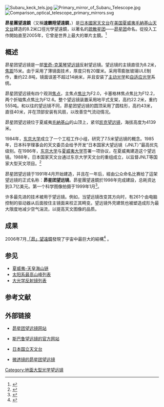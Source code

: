 {{noteTA
|1=zh-hans:卡塞格林; zh-hant:凱塞格林;
}}
{{Infobox Telescope
| bgcolour = 
| name = 昴星團望遠鏡<br/>Subaru Telescope
| image = [[Image:MaunaKea_Subaru.jpg|250px]]
| caption = 昴星團望遠鏡(The Subaru Telescope)
| organization = [[日本国家天文台|日本国家天文台]]
| location = [[美国|美国]][[夏威夷|夏威夷]][[冒纳凱阿火山|冒纳凱阿火山]]
| coords = {{coord|19|49|32|N|155|28|36|W|region:US-HI_type:landmark_scale:2500|display=it}}<!-- Note that http://www.naoj.org/Observing/Telescope/Parameters/ lists the location as +19°49'43"N 155°28'50"W, a fair distance away.  Is it just Google Maps having a parallax error at Mauna Kea's altitude, or a non-WGS84 grid, or what?-->
| altitude = 4139 m<ref name=parameters>{{Citation |url=http://www.naoj.org/Observing/Telescope/Parameters/ |title=Physical parameters of Subaru Telescope |publisher=National Astronomical Observatory of Japan |accessdate=2014-08-26 |archive-date=2020-08-08 |archive-url=https://web.archive.org/web/20200808064502/https://www.naoj.org/Observing/Telescope/Parameters/ |dead-url=no }}</ref>
| weather = 
| wavelength = 光學/红外線
| built = 1998年完成
| website = http://www.naoj.org/
| style = 卡塞格林式
| diameter = 8.3 m<ref>{{cite web |url=http://www.cmog.org/telescopes/ |title=Corning Museum of Glass - Telescopes and Mirrors |publisher=Cmog.org |date= |accessdate=2010-09-22 |archive-date=2012-12-13 |archive-url=https://web.archive.org/web/20121213115445/http://www.cmog.org/telescopes/ |dead-url=no }}</ref> (8.2m 可用)
| diameter2 = 1330/1400/1265 mm<ref name=performance/>
| angular_resolution = 0.23″<ref name=performance/>
| area = ~53 m²
| focal_length = f/1.83 (15.000 m)<ref name=performance/>
| mounting = [[經緯儀_(天文)|經緯儀 (天文)]]
| dome = 圆柱形
}}
[[File:Subaru_keck_tels.jpg|thumbnail]]
[[File:Primary_mirror_of_Subaru_Telescope.jpg|thumb]]
[[File:Comparison_optical_telescope_primary_mirrors.svg|thumb]]

'''昴星團望遠鏡'''（又稱'''速霸陸望遠鏡'''，{{lang|en|'''Subaru Telescope'''}}）是[[日本國家天文台|日本國家天文台]]在[[美国|美国]][[夏威夷|夏威夷]][[毛納基山天文台|毛納基山天文台]]建造的8.2米口徑光學望遠鏡，以著名的[[疏散星团|疏散星团]]——[[昴星团|昴星团]]命名。從投入工作開始直至2005年，它曾是世界上最大的單片主鏡。<ref>{{cite web |url=http://web-japan.org/kidsweb/hitech/subaru/index.html |title=The Subaru Telescope |publisher=web-japan.org |date= |accessdate=2010-09-22 |archive-date=2017-05-13 |archive-url=https://web.archive.org/web/20170513104020/http://web-japan.org/kidsweb/hitech/subaru/index.html |dead-url=no }}</ref>

== 概述 ==
昴星团望远镜是一部[[里奇-克莱琴望远镜|里奇-克莱琴望远镜]]反射望远镜。望远镜的主镜直径为8.2米，[[焦距|焦距]]15米。由于采用了薄镜面技术，厚度只有20厘米。采用零膨胀玻璃ULE制作，重约22.8吨，镜面误差不超过14纳米，并且安装了[[主动光学|主动光学]]和[[自适应光学|自适应光学]]系统。

昴星团望远镜有四个观测[[焦点|焦点]]，主焦点[[焦比|焦比]]为F2.0，卡塞格林焦点焦比为F12.2，两个折轴焦点焦比为F12.6。整个望远镜装置采用地平式支架，高约22.2米，重约555吨。和以往的望远镜不同，昴星团望远镜的圆顶采用了圆柱形，高约43米，直径40米，并在顶部安装有风扇，以改善空气流动情况。

昴星团望远镜位于夏威夷[[毛納基山|毛納基山]]的山顶上，紧邻[[凱克天文台|凯克望远镜]]，海拔高度为4139米。

1984年，[[东京大学|东京大学]]成立了一个工程工作小组，研究了7.5米望远镜的概念。1985年，日本科学理事会的天文委员会给予开发“日本国家大望远镜（JNLT）”最高优先级别。在1986年，[[东京大学|东京大学]]与[[夏威夷大学|夏威夷大学]]签署一项协议，在夏威夷建造这个望远镜。1988年，日本国家天文台通过东京大学天文台的重组成立，以监督JNLT等国家大型天文项目。<ref name=performance>{{Citation |url=http://optik2.mtk.nao.ac.jp/~iye/papers/iye208.pdf |title=Current Performance and On-Going Improvements of the 8.2m Subaru Telescope |arxiv=astro-ph/0405012 |journal=Publ. Astron. Soc. Japan |volume=56 |pages=381–397 |date=2004-04-25 |bibcode=2004PASJ...56..381I |doi=10.1093/pasj/56.2.381 |accessdate=2014-08-26 |archive-date=2011-07-22 |archive-url=https://web.archive.org/web/20110722073446/http://optik2.mtk.nao.ac.jp/~iye/papers/iye208.pdf |dead-url=yes }}</ref>

昴星团望远镜于1991年4月开始建造，并且在一年后，經由公众命名比赛给了這架望远镜的正式名称：'''昴星团望远镜'''。昴星團望遠鏡於1998年完成建設，总耗资达到3.7亿美元。第一个科学图像拍摄于1999年1月<ref>{{cite web |url=http://www.naoj.org/NAOJ/history.html |title=A Brief History of Subaru |publisher=Naoj.org |date= |accessdate=2010-09-22 |archive-date=2016-11-17 |archive-url=https://web.archive.org/web/20161117231626/http://www.naoj.org/NAOJ/history.html |dead-url=no }}</ref>。

许多最先进的技术被用于望远镜。例如，当望远镜改变其方向时，有261个由电脑控制的驱动器从后面按住主镜面来校正其畸变。望远镜外壳建筑也被塑造成形为最大限度地减少空气湍流，以提高天文图像的品质。
== 成果 ==
2006年7月[[昴_(天文望遠鏡)|「昴」望遠鏡]]發現了宇宙中最巨大的結構<ref>{{Cite web |url=http://www.spacedaily.com/reports/Subaru_Telescope_Spots_Largest_Structure_In_The_Universe_999.html |title=Subaru Telescope Spots Largest Structure In The Universe |accessdate=2016-07-28 |archive-date=2016-08-20 |archive-url=https://web.archive.org/web/20160820121612/http://www.spacedaily.com/reports/Subaru_Telescope_Spots_Largest_Structure_In_The_Universe_999.html |dead-url=no }}</ref> 。

== 参见 ==
{{Portal|地理學}}
{{Commons category|Subaru Telescope}}
* [[夏威夷-天皇海山链|夏威夷-天皇海山链]]
* [[太阳系最高山峰列表|太阳系最高山峰列表]]
* [[大光学反射镜列表|大光学反射镜列表]]

== 参考文献 ==
{{reflist}}

== 外部链接 ==
* {{En}}[http://www.subarutelescope.org/ 昴星团望远镜网站] {{Wayback|url=http://www.subarutelescope.org/ |date=20210321154329 }}
* {{En}}[http://www.naoj.org/ 斯巴鲁望远镜的官方网站] {{Wayback|url=http://www.naoj.org/ |date=20210324134327 }}
* {{En}}[http://www.nao.ac.jp/E/index.html 日本国立天文台] {{Wayback|url=http://www.nao.ac.jp/E/index.html |date=20050624020730 }}
* {{En}}[https://web.archive.org/web/20081120150822/http://www.nalux-world.com/subaru_e.htm 微透镜的昴星团望远镜]

[[Category:地面大型光学望远镜|Category:地面大型光学望远镜]]